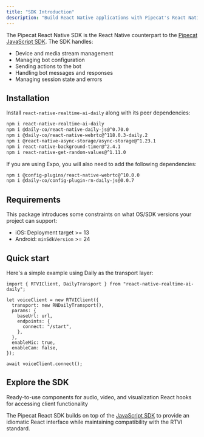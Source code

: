 ```yaml
---
title: "SDK Introduction"
description: "Build React Native applications with Pipecat's React Native client library"
---
```


The Pipecat React Native SDK is the React Native counterpart to the [Pipecat JavaScript SDK](/client/js/introduction). The SDK handles:

- Device and media stream management
- Managing bot configuration
- Sending actions to the bot
- Handling bot messages and responses
- Managing session state and errors

## Installation

Install `react-native-realtime-ai-daily` along with its peer dependencies:

```bash
npm i react-native-realtime-ai-daily
npm i @daily-co/react-native-daily-js@^0.70.0
npm i @daily-co/react-native-webrtc@^118.0.3-daily.2
npm i @react-native-async-storage/async-storage@^1.23.1
npm i react-native-background-timer@^2.4.1
npm i react-native-get-random-values@^1.11.0
```

If you are using Expo, you will also need to add the following dependencies:

```bash
npm i @config-plugins/react-native-webrtc@^10.0.0
npm i @daily-co/config-plugin-rn-daily-js@0.0.7
```

## Requirements

This package introduces some constraints on what OS/SDK versions your project can support:

- iOS: Deployment target >= 13
- Android: `minSdkVersion` >= 24

## Quick start

Here's a simple example using Daily as the transport layer:

```tsx
import { RTVIClient, DailyTransport } from "react-native-realtime-ai-daily";

let voiceClient = new RTVIClient({
  transport: new RNDailyTransport(),
  params: {
    baseUrl: url,
    endpoints: {
      connect: "/start",
    },
  },
  enableMic: true,
  enableCam: false,
});

await voiceClient.connect();
```

## Explore the SDK

<CardGroup cols={2}>
  <Card title="Components" icon="puzzle-piece" href="/client/react/components">
    Ready-to-use components for audio, video, and visualization
  </Card>
  <Card title="Hooks" icon="code" href="/client/react/hooks">
    React hooks for accessing client functionality
  </Card>
</CardGroup>

The Pipecat React SDK builds on top of the [JavaScript SDK](/client/js/introduction) to provide an idiomatic React interface while maintaining compatibility with the RTVI standard.
